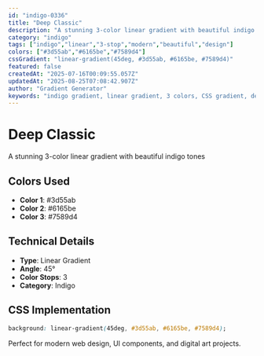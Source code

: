 ```yaml
---
id: "indigo-0336"
title: "Deep Classic"
description: "A stunning 3-color linear gradient with beautiful indigo tones"
category: "indigo"
tags: ["indigo","linear","3-stop","modern","beautiful","design"]
colors: ["#3d55ab","#6165be","#7589d4"]
cssGradient: "linear-gradient(45deg, #3d55ab, #6165be, #7589d4)"
featured: false
createdAt: "2025-07-16T00:09:55.057Z"
updatedAt: "2025-08-25T07:08:42.907Z"
author: "Gradient Generator"
keywords: "indigo gradient, linear gradient, 3 colors, CSS gradient, design, #3d55ab, #6165be, #7589d4"
---
```


# Deep Classic

A stunning 3-color linear gradient with beautiful indigo tones

## Colors Used
- **Color 1**: #3d55ab
- **Color 2**: #6165be
- **Color 3**: #7589d4

## Technical Details
- **Type**: Linear Gradient
- **Angle**: 45°
- **Color Stops**: 3
- **Category**: Indigo

## CSS Implementation
```css
background: linear-gradient(45deg, #3d55ab, #6165be, #7589d4);
```

Perfect for modern web design, UI components, and digital art projects.
